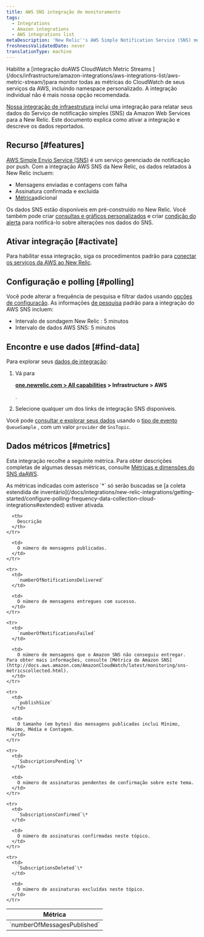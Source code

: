 ```yaml
---
title: AWS SNS integração de monitoramento
tags:
  - Integrations
  - Amazon integrations
  - AWS integrations list
metaDescription: 'New Relic''s AWS Simple Notification Service (SNS) monitoring integration: How to activate it and a description of the data reported.'
freshnessValidatedDate: never
translationType: machine
---
```


<Callout variant="important">
  Habilite a [integração doAWS CloudWatch Metric Streams ](/docs/infrastructure/amazon-integrations/aws-integrations-list/aws-metric-stream/)para monitor todas as métricas do CloudWatch de seus serviços da AWS, incluindo namespace personalizado. A integração individual não é mais nossa opção recomendada.
</Callout>

[Nossa integração de infraestrutura](/docs/infrastructure/integrations-getting-started/getting-started/introduction-infrastructure-integrations) inclui uma integração para relatar seus dados do Serviço de notificação simples (SNS) da Amazon Web Services para a New Relic. Este documento explica como ativar a integração e descreve os dados reportados.

## Recurso [#features]

[AWS Simple Envio Service (SNS)](https://aws.amazon.com/sns/) é um serviço gerenciado de notificação por push. Com a integração AWS SNS da New Relic, os dados relatados à New Relic incluem:

* Mensagens enviadas e contagens com falha
* Assinatura confirmada e excluída
* [Métrica](#metrics)adicional

Os dados SNS estão disponíveis em <InlinePopover type="dashboards"/>pré-construído no New Relic. Você também pode criar [consultas e gráficos personalizados](/docs/infrastructure/integrations-getting-started/getting-started/use-integration-data-new-relic-insights) e criar [condição do alerta](/docs/infrastructure/new-relic-infrastructure/infrastructure-alert-conditions/infrastructure-alerts-add-edit-or-view-host-alert-information) para notificá-lo sobre alterações nos dados do SNS.

## Ativar integração [#activate]

Para habilitar essa integração, siga os procedimentos padrão para [conectar os serviços da AWS ao New Relic](/docs/infrastructure/infrastructure-integrations/getting-started/connect-aws-integrations-infrastructure).

## Configuração e polling [#polling]

Você pode alterar a frequência de pesquisa e filtrar dados usando [opções de configuração](/docs/integrations/new-relic-integrations/getting-started/configure-polling-frequency-data-collection-cloud-integrations). As informações [de pesquisa](/docs/infrastructure/amazon-integrations/aws-integrations-list/aws-polling-intervals-infrastructure-integrations) padrão para a integração do AWS SNS incluem:

* Intervalo de sondagem New Relic : 5 minutos
* Intervalo de dados AWS SNS: 5 minutos

## Encontre e use dados [#find-data]

Para explorar seus [dados de integração](/docs/infrastructure/integrations/find-use-infrastructure-integration-data):

1. Vá para

   <DoNotTranslate>**[one.newrelic.com > All capabilities](https://one.newrelic.com/all-capabilities) > Infrastructure > AWS**</DoNotTranslate>

   .

2. Selecione qualquer um dos links de integração SNS disponíveis.

Você pode [consultar e explorar seus dados](/docs/using-new-relic/data/understand-data/query-new-relic-data) usando o [tipo de evento](/docs/data-apis/understand-data/new-relic-data-types/#event-data) `QueueSample` , com um valor `provider` de `SnsTopic`.

## Dados métricos [#metrics]

Esta integração recolhe a seguinte métrica. Para obter descrições completas de algumas dessas métricas, consulte [Métricas e dimensões do SNS daAWS](http://docs.aws.amazon.com/AmazonCloudWatch/latest/monitoring/sns-metricscollected.html).

<Callout variant="tip">
  As métricas indicadas com asterisco `*` só serão buscadas se [a coleta estendida de inventário](/docs/integrations/new-relic-integrations/getting-started/configure-polling-frequency-data-collection-cloud-integrations#extended) estiver ativada.
</Callout>

<table>
  <thead>
    <tr>
      <th width={385}>
        Métrica
      </th>

      <th>
        Descrição
      </th>
    </tr>
  </thead>

  <tbody>
    <tr>
      <td>
        `numberOfMessagesPublished`
      </td>

      <td>
        O número de mensagens publicadas.
      </td>
    </tr>

    <tr>
      <td>
        `numberOfNotificationsDelivered`
      </td>

      <td>
        O número de mensagens entregues com sucesso.
      </td>
    </tr>

    <tr>
      <td>
        `numberOfNotificationsFailed`
      </td>

      <td>
        O número de mensagens que o Amazon SNS não conseguiu entregar. Para obter mais informações, consulte [Métrica do Amazon SNS](http://docs.aws.amazon.com/AmazonCloudWatch/latest/monitoring/sns-metricscollected.html).
      </td>
    </tr>

    <tr>
      <td>
        `publishSize`
      </td>

      <td>
        O tamanho (em bytes) das mensagens publicadas inclui Mínimo, Máximo, Média e Contagem.
      </td>
    </tr>

    <tr>
      <td>
        `SubscriptionsPending`\*
      </td>

      <td>
        O número de assinaturas pendentes de confirmação sobre este tema.
      </td>
    </tr>

    <tr>
      <td>
        `SubscriptionsConfirmed`\*
      </td>

      <td>
        O número de assinaturas confirmadas neste tópico.
      </td>
    </tr>

    <tr>
      <td>
        `SubscriptionsDeleted`\*
      </td>

      <td>
        O número de assinaturas excluídas neste tópico.
      </td>
    </tr>
  </tbody>
</table>